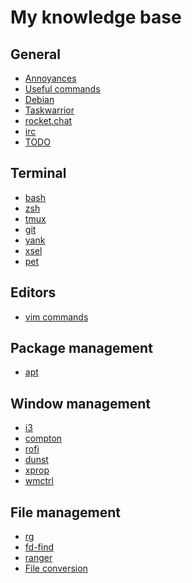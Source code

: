 = My knowledge base =

== General ==

* [[Annoyances]]
* [[Useful commands]]
* [[Debian]]
* [[Taskwarrior]]
* [[rocket.chat]]
* [[irc]]
* [[TODO]]

== Terminal ==

* [[bash]]
* [[zsh]]
* [[tmux]]
* [[git]]
* [[yank]]
* [[xsel]]
* [[pet]]

== Editors ==

* [[vim commands]]

== Package management ==

* [[apt]]

== Window management ==

* [[i3]]
* [[compton]]
* [[rofi]]
* [[dunst]]
* [[xprop]]
* [[wmctrl]]

== File management ==

* [[rg]]
* [[fd-find]]
* [[ranger]]
* [[File conversion]]
